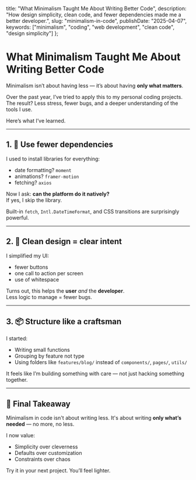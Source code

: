   title: "What Minimalism Taught Me About Writing Better Code",
  description: "How design simplicity, clean code, and fewer dependencies made me a better developer.",
  slug: "minimalism-in-code",
  publishDate: "2025-04-07",
  keywords: ["minimalism", "coding", "web development", "clean code", "design simplicity"]
};

# What Minimalism Taught Me About Writing Better Code

Minimalism isn’t about having less — it’s about having **only what matters**.

Over the past year, I’ve tried to apply this to my personal coding projects. The result? Less stress, fewer bugs, and a deeper understanding of the tools I use.

Here’s what I’ve learned.

---

## 1. 🔧 Use fewer dependencies

I used to install libraries for everything:
- date formatting? `moment`
- animations? `framer-motion`
- fetching? `axios`

Now I ask: **can the platform do it natively?**  
If yes, I skip the library.

Built-in `fetch`, `Intl.DateTimeFormat`, and CSS transitions are surprisingly powerful.

---

## 2. 🧼 Clean design = clear intent

I simplified my UI:
- fewer buttons
- one call to action per screen
- use of whitespace

Turns out, this helps the **user** *and* the **developer**.  
Less logic to manage = fewer bugs.

---

## 3. 📦 Structure like a craftsman

I started:
- Writing small functions
- Grouping by feature not type
- Using folders like `features/blog/` instead of `components/`, `pages/`, `utils/`

It feels like I’m building something with care — not just hacking something together.

---

## 🧘 Final Takeaway

Minimalism in code isn't about writing less. It's about writing **only what’s needed** — no more, no less.

I now value:
- Simplicity over cleverness
- Defaults over customization
- Constraints over chaos

Try it in your next project. You’ll feel lighter.

